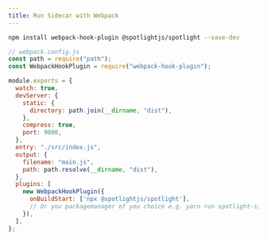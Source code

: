 ```yaml
---
title: Run Sidecar with Webpack
---
```


```sh
npm install webpack-hook-plugin @spotlightjs/spotlight --save-dev
```

```js
// webpack.config.js
const path = require("path");
const WebpackHookPlugin = require("webpack-hook-plugin");

module.exports = {
  watch: true,
  devServer: {
    static: {
      directory: path.join(__dirname, "dist"),
    },
    compress: true,
    port: 9000,
  },
  entry: "./src/index.js",
  output: {
    filename: "main.js",
    path: path.resolve(__dirname, "dist"),
  },
  plugins: [
    new WebpackHookPlugin({
      onBuildStart: ['npx @spotlightjs/spotlight'],
      // Or you packagemanager of you choice e.g. yarn run spotlight-sidecar
    }),
  ],
};

```